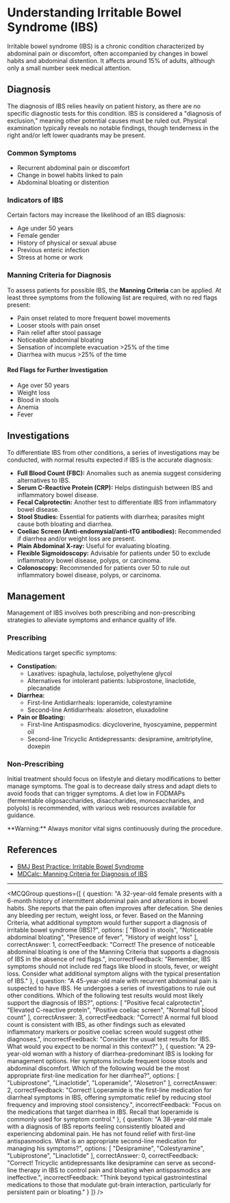 
# Understanding Irritable Bowel Syndrome (IBS)

Irritable bowel syndrome (IBS) is a chronic condition characterized by abdominal pain or discomfort, often accompanied by changes in bowel habits and abdominal distention. It affects around 15% of adults, although only a small number seek medical attention.

## Diagnosis

The diagnosis of IBS relies heavily on patient history, as there are no specific diagnostic tests for this condition. IBS is considered a "diagnosis of exclusion," meaning other potential causes must be ruled out. Physical examination typically reveals no notable findings, though tenderness in the right and/or left lower quadrants may be present.

### Common Symptoms

- Recurrent abdominal pain or discomfort
- Change in bowel habits linked to pain
- Abdominal bloating or distention

### Indicators of IBS

Certain factors may increase the likelihood of an IBS diagnosis:

- Age under 50 years
- Female gender
- History of physical or sexual abuse
- Previous enteric infection
- Stress at home or work

### Manning Criteria for Diagnosis

To assess patients for possible IBS, the **Manning Criteria** can be applied. At least three symptoms from the following list are required, with no red flags present:

- Pain onset related to more frequent bowel movements
- Looser stools with pain onset
- Pain relief after stool passage
- Noticeable abdominal bloating
- Sensation of incomplete evacuation >25% of the time
- Diarrhea with mucus >25% of the time

#### Red Flags for Further Investigation

- Age over 50 years
- Weight loss
- Blood in stools
- Anemia
- Fever

## Investigations

To differentiate IBS from other conditions, a series of investigations may be conducted, with normal results expected if IBS is the accurate diagnosis:

- **Full Blood Count (FBC):** Anomalies such as anemia suggest considering alternatives to IBS.
- **Serum C-Reactive Protein (CRP):** Helps distinguish between IBS and inflammatory bowel disease.
- **Fecal Calprotectin:** Another test to differentiate IBS from inflammatory bowel disease.
- **Stool Studies:** Essential for patients with diarrhea; parasites might cause both bloating and diarrhea.
- **Coeliac Screen (Anti-endomysial/anti-tTG antibodies):** Recommended if diarrhea and/or weight loss are present.
- **Plain Abdominal X-ray:** Useful for evaluating bloating.
- **Flexible Sigmoidoscopy:** Advisable for patients under 50 to exclude inflammatory bowel disease, polyps, or carcinoma.
- **Colonoscopy:** Recommended for patients over 50 to rule out inflammatory bowel disease, polyps, or carcinoma.

## Management

Management of IBS involves both prescribing and non-prescribing strategies to alleviate symptoms and enhance quality of life.

### Prescribing

Medications target specific symptoms:

- **Constipation:**
  - Laxatives: ispaghula, lactulose, polyethylene glycol
  - Alternatives for intolerant patients: lubiprostone, linaclotide, plecanatide
- **Diarrhea:**
  - First-line Antidiarrheals: loperamide, colestyramine
  - Second-line Antidiarrheals: alosetron, eluxadoline
- **Pain or Bloating:**
  - First-line Antispasmodics: dicycloverine, hyoscyamine, peppermint oil
  - Second-line Tricyclic Antidepressants: desipramine, amitriptyline, doxepin

### Non-Prescribing

Initial treatment should focus on lifestyle and dietary modifications to better manage symptoms. The goal is to decrease daily stress and adapt diets to avoid foods that can trigger symptoms. A diet low in FODMAPs (fermentable oligosaccharides, disaccharides, monosaccharides, and polyols) is recommended, with various web resources available for guidance.

<Callout emoji="⚠️">
**Warning:** Always monitor vital signs continuously during the procedure.
</Callout>

## References

- [BMJ Best Practice: Irritable Bowel Syndrome](https://bestpractice.bmj.com/topics/en-gb/122)
- [MDCalc: Manning Criteria for Diagnosis of IBS](https://www.mdcalc.com/manning-criteria-diagnosis-irritable-bowel-syndrome-ibs#pearls-pitfalls)

---

<MCQGroup questions={[
  {
    question: "A 32-year-old female presents with a 6-month history of intermittent abdominal pain and alterations in bowel habits. She reports that the pain often improves after defecation. She denies any bleeding per rectum, weight loss, or fever. Based on the Manning Criteria, what additional symptom would further support a diagnosis of irritable bowel syndrome (IBS)?",
    options: [
      "Blood in stools",
      "Noticeable abdominal bloating",
      "Presence of fever",
      "History of weight loss"
    ],
    correctAnswer: 1,
    correctFeedback: "Correct! The presence of noticeable abdominal bloating is one of the Manning Criteria that supports a diagnosis of IBS in the absence of red flags.",
    incorrectFeedback: "Remember, IBS symptoms should not include red flags like blood in stools, fever, or weight loss. Consider what additional symptom aligns with the typical presentation of IBS."
  },
  {
    question: "A 45-year-old male with recurrent abdominal pain is suspected to have IBS. He undergoes a series of investigations to rule out other conditions. Which of the following test results would most likely support the diagnosis of IBS?",
    options: [
      "Positive fecal calprotectin",
      "Elevated C-reactive protein",
      "Positive coeliac screen",
      "Normal full blood count"
    ],
    correctAnswer: 3,
    correctFeedback: "Correct! A normal full blood count is consistent with IBS, as other findings such as elevated inflammatory markers or positive coeliac screen would suggest other diagnoses.",
    incorrectFeedback: "Consider the usual test results for IBS. What would you expect to be normal in this context?"
  },
  {
    question: "A 29-year-old woman with a history of diarrhea-predominant IBS is looking for management options. Her symptoms include frequent loose stools and abdominal discomfort. Which of the following would be the most appropriate first-line medication for her diarrhea?",
    options: [
      "Lubiprostone",
      "Linaclotide",
      "Loperamide",
      "Alosetron"
    ],
    correctAnswer: 2,
    correctFeedback: "Correct! Loperamide is the first-line medication for diarrheal symptoms in IBS, offering symptomatic relief by reducing stool frequency and improving stool consistency.",
    incorrectFeedback: "Focus on the medications that target diarrhea in IBS. Recall that loperamide is commonly used for symptom control."
  },
  {
    question: "A 38-year-old male with a diagnosis of IBS reports feeling consistently bloated and experiencing abdominal pain. He has not found relief with first-line antispasmodics. What is an appropriate second-line medication for managing his symptoms?",
    options: [
      "Desipramine",
      "Colestyramine",
      "Lubiprostone",
      "Linaclotide"
    ],
    correctAnswer: 0,
    correctFeedback: "Correct! Tricyclic antidepressants like desipramine can serve as second-line therapy in IBS to control pain and bloating when antispasmodics are ineffective.",
    incorrectFeedback: "Think beyond typical gastrointestinal medications to those that modulate gut-brain interaction, particularly for persistent pain or bloating."
  }
]} />
